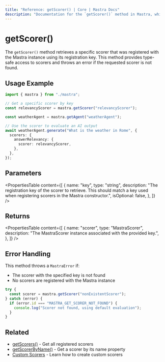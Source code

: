 ```yaml
---
title: "Reference: getScorer() | Core | Mastra Docs"
description: "Documentation for the `getScorer()` method in Mastra, which retrieves a specific scorer by its registration key."
---
```


# getScorer()

The `getScorer()` method retrieves a specific scorer that was registered with the Mastra instance using its registration key. This method provides type-safe access to scorers and throws an error if the requested scorer is not found.

## Usage Example

```typescript
import { mastra } from "./mastra";

// Get a specific scorer by key
const relevancyScorer = mastra.getScorer("relevancyScorer");

const weatherAgent = mastra.getAgent("weatherAgent");

// Use the scorer to evaluate an AI output
await weatherAgent.generate("What is the weather in Rome", {
  scorers: {
    answerRelevancy: {
      scorer: relevancyScorer,
    },
  },
});
```

## Parameters

<PropertiesTable
  content={[
    {
      name: "key",
      type: "string",
      description:
        "The registration key of the scorer to retrieve. This should match a key used when registering scorers in the Mastra constructor.",
      isOptional: false,
    },
  ]}
/>

## Returns

<PropertiesTable
  content={[
    {
      name: "scorer",
      type: "MastraScorer",
      description:
        "The MastraScorer instance associated with the provided key.",
    },
  ]}
/>

## Error Handling

This method throws a `MastraError` if:

- The scorer with the specified key is not found
- No scorers are registered with the Mastra instance

```typescript
try {
  const scorer = mastra.getScorer("nonExistentScorer");
} catch (error) {
  if (error.id === "MASTRA_GET_SCORER_NOT_FOUND") {
    console.log("Scorer not found, using default evaluation");
  }
}
```

## Related

- [getScorers()](/reference/core/getScorers) - Get all registered scorers
- [getScorerByName()](/reference/core/getScorerByName) - Get a scorer by its name property
- [Custom Scorers](/docs/scorers/custom-scorers) - Learn how to create custom scorers
